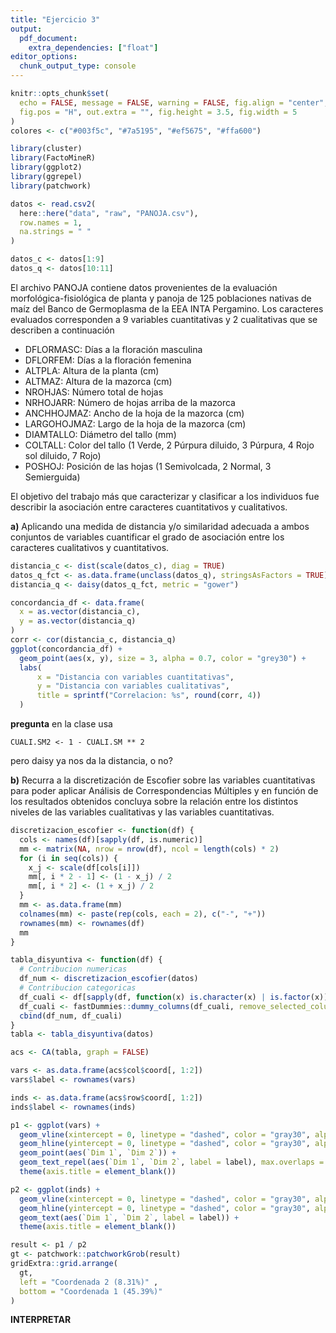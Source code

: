 ```yaml
---
title: "Ejercicio 3"
output: 
  pdf_document:
    extra_dependencies: ["float"]
editor_options: 
  chunk_output_type: console
---
```


```r
knitr::opts_chunk$set(
  echo = FALSE, message = FALSE, warning = FALSE, fig.align = "center",
  fig.pos = "H", out.extra = "", fig.height = 3.5, fig.width = 5
)
colores <- c("#003f5c", "#7a5195", "#ef5675", "#ffa600")
```

```r
library(cluster)
library(FactoMineR)
library(ggplot2)
library(ggrepel)
library(patchwork)
```

```r
datos <- read.csv2(
  here::here("data", "raw", "PANOJA.csv"), 
  row.names = 1, 
  na.strings = " "
)

datos_c <- datos[1:9]
datos_q <- datos[10:11] 
```

El archivo PANOJA contiene datos provenientes de la evaluación 
morfológica-fisiológica de planta y panoja de 125 poblaciones nativas de maíz 
del Banco de Germoplasma de la EEA INTA Pergamino. Los caracteres evaluados 
corresponden a 9 variables cuantitativas y 2 cualitativas que se describen a 
continuación

* DFLORMASC: Días a la floración masculina 
* DFLORFEM: Días a la floración femenina 
* ALTPLA: Altura de la planta (cm) 
* ALTMAZ: Altura de la mazorca (cm) 
* NROHJAS: Número total de hojas 
* NRHOJARR: Número de hojas arriba de la mazorca 
* ANCHHOJMAZ: Ancho de la hoja de la mazorca (cm) 
* LARGOHOJMAZ: Largo de la hoja de la mazorca (cm) 
* DIAMTALLO: Diámetro del tallo (mm) 
* COLTALL: Color del tallo (1 Verde, 2 Púrpura diluido, 3 Púrpura, 4 Rojo sol 
  diluido, 7 Rojo) 
* POSHOJ: Posición de las hojas (1 Semivolcada, 2 Normal, 3 Semierguida) 

El objetivo del trabajo más que caracterizar y clasificar a los individuos fue 
describir la asociación entre caracteres cuantitativos y cualitativos. 

**a)** Aplicando una medida de distancia y/o similaridad adecuada a ambos 
conjuntos de variables cuantificar el grado de asociación entre los caracteres 
cualitativos y cuantitativos. 

```r
distancia_c <- dist(scale(datos_c), diag = TRUE)
datos_q_fct <- as.data.frame(unclass(datos_q), stringsAsFactors = TRUE)
distancia_q <- daisy(datos_q_fct, metric = "gower")
```

```r
concordancia_df <- data.frame(
  x = as.vector(distancia_c),
  y = as.vector(distancia_q)
)
corr <- cor(distancia_c, distancia_q) 
ggplot(concordancia_df) + 
  geom_point(aes(x, y), size = 3, alpha = 0.7, color = "grey30") + 
  labs(
      x = "Distancia con variables cuantitativas",
      y = "Distancia con variables cualitativas",
      title = sprintf("Correlacion: %s", round(corr, 4))
  )
```


**pregunta** en la clase usa 

```
CUALI.SM2 <- 1 - CUALI.SM ** 2
```

pero daisy ya nos da la distancia, o no?

**b)** Recurra a la discretización de Escofier sobre las variables cuantitativas
para poder aplicar Análisis de Correspondencias Múltiples y en función de los 
resultados obtenidos concluya sobre la relación entre los distintos niveles de 
las variables cualitativas y las variables cuantitativas. 


```r
discretizacion_escofier <- function(df) {
  cols <- names(df)[sapply(df, is.numeric)]
  mm <- matrix(NA, nrow = nrow(df), ncol = length(cols) * 2)
  for (i in seq(cols)) {
    x_j <- scale(df[cols[i]])
    mm[, i * 2 - 1] <- (1 - x_j) / 2
    mm[, i * 2] <- (1 + x_j) / 2
  }
  mm <- as.data.frame(mm)
  colnames(mm) <- paste(rep(cols, each = 2), c("-", "+"))
  rownames(mm) <- rownames(df)
  mm
}

tabla_disyuntiva <- function(df) {
  # Contribucion numericas
  df_num <- discretizacion_escofier(datos)
  # Contribucion categoricas
  df_cuali <- df[sapply(df, function(x) is.character(x) | is.factor(x))]
  df_cuali <- fastDummies::dummy_columns(df_cuali, remove_selected_columns = TRUE)
  cbind(df_num, df_cuali)
}
tabla <- tabla_disyuntiva(datos)
```

```r
acs <- CA(tabla, graph = FALSE)
```


```r
vars <- as.data.frame(acs$col$coord[, 1:2])
vars$label <- rownames(vars)

inds <- as.data.frame(acs$row$coord[, 1:2])
inds$label <- rownames(inds)
```


```r
p1 <- ggplot(vars) + 
  geom_vline(xintercept = 0, linetype = "dashed", color = "gray30", alpha = 0.5) + 
  geom_hline(yintercept = 0, linetype = "dashed", color = "gray30", alpha = 0.5) +
  geom_point(aes(`Dim 1`, `Dim 2`)) + 
  geom_text_repel(aes(`Dim 1`, `Dim 2`, label = label), max.overlaps = 100) + 
  theme(axis.title = element_blank())

p2 <- ggplot(inds) +
  geom_vline(xintercept = 0, linetype = "dashed", color = "gray30", alpha = 0.5) + 
  geom_hline(yintercept = 0, linetype = "dashed", color = "gray30", alpha = 0.5) +
  geom_text(aes(`Dim 1`, `Dim 2`, label = label)) +
  theme(axis.title = element_blank())

result <- p1 / p2
gt <- patchwork::patchworkGrob(result)
gridExtra::grid.arrange(
  gt, 
  left = "Coordenada 2 (8.31%)" ,
  bottom = "Coordenada 1 (45.39%)"
)
```

**INTERPRETAR**
